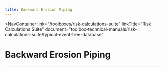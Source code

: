 ```yaml
---
title: Backward Erosion Piping
---
```



<NavContainer
  link="/toolboxes/risk-calculations-suite"
  linkTitle="Risk Calculations Suite"
  document="toolbox-technical-manuals/risk-calculations-suite/typical-event-tree-database"
></NavContainer>

# Backward Erosion Piping

<FigureNoRef 
    src="/figures/toolbox-technical-manuals/risk-calculations-suite/typical-event-tree-database/v1.5/Backward-Erosion-Piping.png" 
    alt="Backward Erosion Piping event tree" />

---
